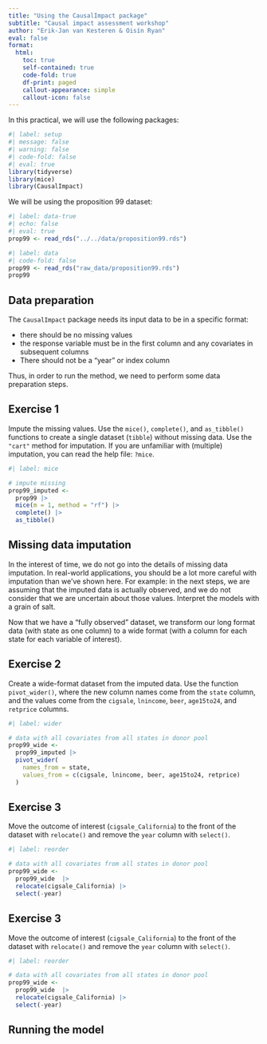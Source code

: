 ```yaml
---
title: "Using the CausalImpact package"
subtitle: "Causal impact assessment workshop"
author: "Erik-Jan van Kesteren & Oisín Ryan"
eval: false
format: 
  html:
    toc: true
    self-contained: true
    code-fold: true
    df-print: paged
    callout-appearance: simple
    callout-icon: false
---
```


In this practical, we will use the following packages:

```r
#| label: setup
#| message: false
#| warning: false
#| code-fold: false
#| eval: true
library(tidyverse)
library(mice)
library(CausalImpact)
```

We will be using the proposition 99 dataset:

```r
#| label: data-true
#| echo: false
#| eval: true
prop99 <- read_rds("../../data/proposition99.rds")
```
```r
#| label: data
#| code-fold: false
prop99 <- read_rds("raw_data/proposition99.rds")
prop99
```

## Data preparation

The `CausalImpact` package needs its input data to be in a specific format: 

- there should be no missing values
- the response variable must be in the first column and any covariates in subsequent columns
- There should not be a "year" or index column

Thus, in order to run the method, we need to perform some data preparation steps.

::: {.callout-note}
## Exercise 1
Impute the missing values. Use the `mice()`, `complete()`, and `as_tibble()` functions to create a single dataset (`tibble`) without missing data. Use the `"cart"` method for imputation. If you are unfamiliar with (multiple) imputation, you can read the help file: `?mice`.

```r
#| label: mice

# impute missing 
prop99_imputed <- 
  prop99 |> 
  mice(m = 1, method = "rf") |> 
  complete() |> 
  as_tibble()
```
:::

::: {.callout-warning}
# Missing data imputation

In the interest of time, we do not go into the details of missing data imputation. In real-world applications, you should be a lot more careful with imputation than we've shown here. For example: in the next steps, we are assuming that the imputed data is actually observed, and we do not consider that we are uncertain about those values. Interpret the models with a grain of salt.
:::

Now that we have a "fully observed" dataset, we transform our long format data (with state as one column) to a wide format (with a column for each state for each variable of interest).

::: {.callout-note}
## Exercise 2
Create a wide-format dataset from the imputed data. Use the function `pivot_wider()`, where the new column names come from the `state` column, and the values come from the `cigsale`, `lnincome`, `beer`, `age15to24`, and `retprice` columns. 

```r
#| label: wider

# data with all covariates from all states in donor pool
prop99_wide <- 
  prop99_imputed |> 
  pivot_wider(
    names_from = state, 
    values_from = c(cigsale, lnincome, beer, age15to24, retprice)
  )
```
:::

::: {.callout-note}
# Exercise 3
Move the outcome of interest (`cigsale_California`) to the front of the dataset with `relocate()` and remove the `year` column with `select()`.

```r
#| label: reorder

# data with all covariates from all states in donor pool
prop99_wide <- 
  prop99_wide  |> 
  relocate(cigsale_California) |> 
  select(-year)
```
:::


::: {.callout-note}
# Exercise 3
Move the outcome of interest (`cigsale_California`) to the front of the dataset with `relocate()` and remove the `year` column with `select()`.

```r
#| label: reorder

# data with all covariates from all states in donor pool
prop99_wide <- 
  prop99_wide  |> 
  relocate(cigsale_California) |> 
  select(-year)
```
:::
## Running the model
